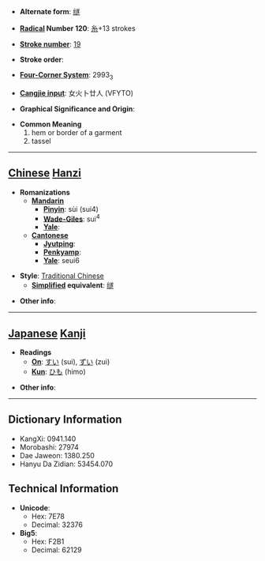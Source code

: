 * '''Alternate form''': [[䍁]]

* '''[[Wiktionary:Chinese radical index| Radical]] Number 120''': [[Wiktionary:Chinese radical index 糸|糸]]+13 strokes

* '''[[Wiktionary:Chinese total strokes index|Stroke number]]''': [[Wiktionary:Chinese total strokes index 19|19]]

* '''Stroke order''': 

* '''[[Wiktionary:Chinese four corner index|Four-Corner System]]''': 2993<sub>3</sub>

* '''[[Wiktionary:Chinese Cangjie index|Cangjie input]]''': 女火卜廿人 (VFYTO)

* '''Graphical Significance and Origin''': 

* '''Common Meaning'''
*#hem or border of a garment
*# tassel


----

== [[Chinese]] [[Hanzi]] ==

* '''Romanizations'''
** '''[[Mandarin]]'''
*** '''[[Pinyin]]''': sùi (sui4)
*** '''[[Wade-Giles]]''': sui<sup>4</sup>
*** '''[[Yale]]''': 
** '''[[Cantonese]]'''
*** '''[[Jyutping]]''':
*** '''[[Penkyamp]]''': 
*** '''[[Yale]]''': seui6

* '''Style''': [[Traditional Chinese]] 
** '''[[Simplified Chinese|Simplified]] equivalent''': [[䍁]]

* '''Other info''': 

----

== [[Japanese]] [[Kanji]] ==

* '''Readings'''
** '''[[On]]''': [[すい]] (sui), [[ずい]] (zui)
** '''[[Kun]]''': [[ひも]] (himo)

* '''Other info''':  

----

== Dictionary Information ==

* KangXi: 0941.140
* Morobashi: 27974
* Dae Jaweon: 1380.250
* Hanyu Da Zidian: 53454.070

== Technical Information ==

* '''Unicode''':
** Hex: 7E78
** Decimal: 32376
* '''Big5''':
** Hex: F2B1
** Decimal: 62129